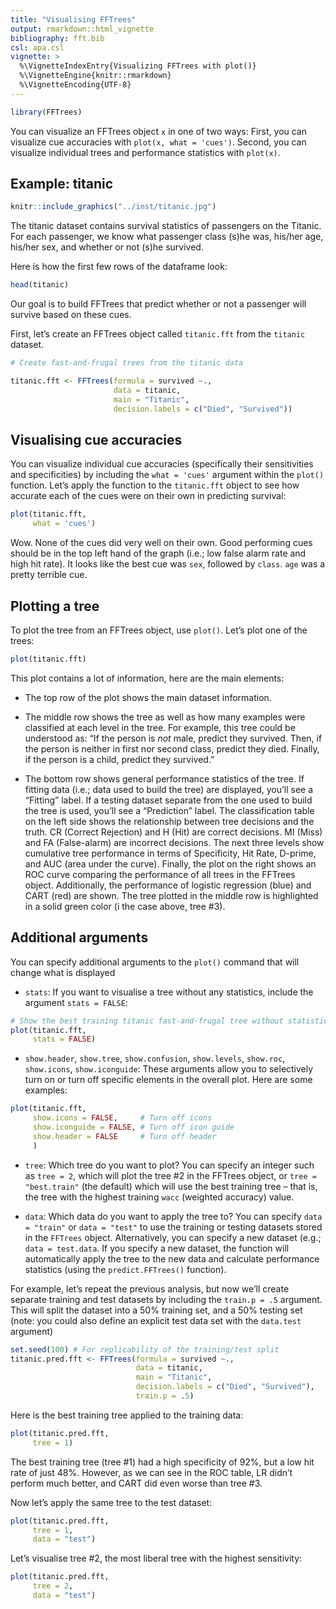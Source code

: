 ```yaml
---
title: "Visualising FFTrees"
output: rmarkdown::html_vignette
bibliography: fft.bib
csl: apa.csl
vignette: >
  %\VignetteIndexEntry{Visualizing FFTrees with plot()}
  %\VignetteEngine{knitr::rmarkdown}
  %\VignetteEncoding{UTF-8}
---
```




```r
library(FFTrees)
```

You can visualize an FFTrees object `x` in one of two ways: First, you can visualize cue accuracies with `plot(x, what = 'cues')`. Second, you can visualize individual trees and performance statistics with `plot(x)`.

## Example: titanic

```r
knitr::include_graphics("../inst/titanic.jpg")
```


The titanic dataset contains survival statistics of passengers on the Titanic. For each passenger, we know what passenger class (s)he was, his/her age, his/her sex, and whether or not (s)he survived. 

Here is how the first few rows of the dataframe look:

```r
head(titanic)
```

Our goal is to build FFTrees that predict whether or not a passenger will survive based on these cues.

First, let's create an FFTrees object called `titanic.fft` from the `titanic` dataset.
```r
# Create fast-and-frugal trees from the titanic data

titanic.fft <- FFTrees(formula = survived ~.,
                       data = titanic,
                       main = "Titanic", 
                       decision.labels = c("Died", "Survived"))       
```

## Visualising cue accuracies

You can visualize individual cue accuracies (specifically their sensitivities and specificities) by including the `what = 'cues'` argument within the `plot()` function. Let's apply the function to the `titanic.fft` object to see how accurate each of the cues were on their own in predicting survival:

```r
plot(titanic.fft,
     what = 'cues')
```

Wow. None of the cues did very well on their own. Good performing cues should be in the top left hand of the graph (i.e.; low false alarm rate and high hit rate). It looks like the best cue was `sex`, followed by `class`. `age` was a pretty terrible cue.

## Plotting a tree

To plot the tree from an FFTrees object, use `plot()`. Let's plot one of the trees:

```r
plot(titanic.fft)
```

This plot contains a lot of information, here are the main elements:

- The top row of the plot shows the main dataset information. 

- The middle row shows the tree as well as how many examples were classified at each level in the tree. For example, this tree could be understood as: "If the person is *not* male, predict they survived. Then, if the person is neither in first nor second class, predict they died. Finally, if the person is a child, predict they survived."

- The bottom row shows general performance statistics of the tree. If fitting data (i.e.; data used to build the tree) are displayed, you'll see a "Fitting" label. If a testing dataset separate from the one used to build the tree is used, you'll see a "Prediction" label. The classification table on the left side shows the relationship between tree decisions and the truth. CR (Correct Rejection) and H (Hit) are correct decisions. MI (Miss) and FA (False-alarm) are incorrect decisions. The next three levels show cumulative tree performance in terms of Specificity, Hit Rate, D-prime, and AUC (area under the curve). Finally, the plot on the right shows an ROC curve comparing the performance of all trees in the FFTrees object. Additionally, the performance of logistic regression (blue) and CART (red) are shown. The tree plotted in the middle row is highlighted in a solid green color (i the case above, tree #3).

## Additional arguments

You can specify additional arguments to the `plot()` command that will change what is displayed

- `stats`: If you want to visualise a tree without any statistics, include the argument `stats = FALSE`:

```r
# Show the best training titanic fast-and-frugal tree without statistics
plot(titanic.fft,
     stats = FALSE)
```


- `show.header`, `show.tree`, `show.confusion`, `show.levels`, `show.roc`, `show.icons`, `show.iconguide`: These arguments allow you to selectively turn on or turn off specific elements in the overall plot. Here are some examples:



```r
plot(titanic.fft,
     show.icons = FALSE,     # Turn off icons
     show.iconguide = FALSE, # Turn off icon guide
     show.header = FALSE     # Turn off header
     )
```


- `tree`: Which tree do you want to plot? You can specify an integer such as `tree = 2`, which will plot the tree #2 in the FFTrees object, or `tree = "best.train"` (the default) which will use the best training tree -- that is, the tree with the highest training `wacc` (weighted accuracy) value.

- `data`: Which data do you want to apply the tree to? You can specify `data = "train"` or `data = "test"` to use the training or testing datasets stored in the `FFTrees` object. Alternatively, you can specify a new dataset (e.g.; `data = test.data`. If you specify a new dataset, the function will automatically apply the tree to the new data and calculate performance statistics (using the `predict.FFTrees()` function).

For example, let's repeat the previous analysis, but now we'll create separate training and test datasets by including the `train.p = .5` argument. This will split the dataset into a 50% training set, and a 50% testing set (note: you could also define an explicit test data set with the `data.test` argument)

```r
set.seed(100) # For replicability of the training/test split
titanic.pred.fft <- FFTrees(formula = survived ~.,
                            data = titanic,
                            main = "Titanic", 
                            decision.labels = c("Died", "Survived"),
                            train.p = .5)
```

Here is the best training tree applied to the training data:

```r
plot(titanic.pred.fft,
     tree = 1)
```

The best training tree (tree #1) had a high specificity of 92%, but a low hit rate of just 48%. However, as we can see in the ROC table, LR didn't perform much better, and CART did even worse than tree #3.

Now let's apply the same tree to the test dataset:

```r
plot(titanic.pred.fft,
     tree = 1,
     data = "test")
```

Let's visualise tree #2, the most liberal tree with the highest sensitivity:

```r
plot(titanic.pred.fft,
     tree = 2,
     data = "test")
```
